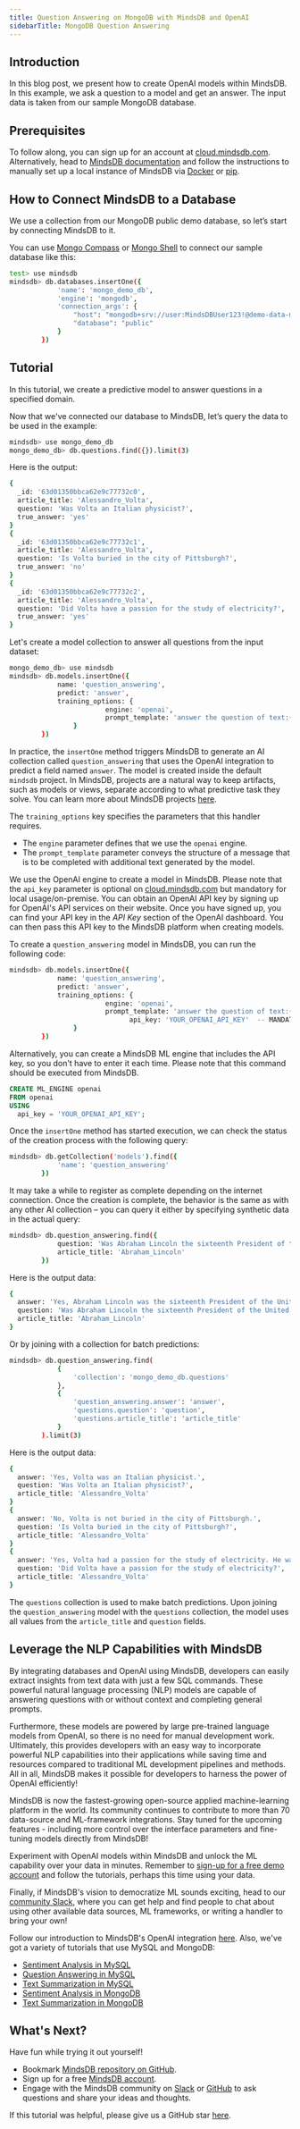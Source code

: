 ```yaml
---
title: Question Answering on MongoDB with MindsDB and OpenAI
sidebarTitle: MongoDB Question Answering
---
```


## Introduction

In this blog post, we present how to create OpenAI models within MindsDB. In this example, we ask a question to a model and get an answer. The input data is taken from our sample MongoDB database.

## Prerequisites

To follow along, you can sign up for an account at [cloud.mindsdb.com](https://cloud.mindsdb.com/register). Alternatively, head to [MindsDB documentation](https://docs.mindsdb.com/) and follow the instructions to manually set up a local instance of MindsDB via [Docker](/setup/self-hosted/docker) or [pip](/setup/self-hosted/pip/source).

## How to Connect MindsDB to a Database

We use a collection from our MongoDB public demo database, so let’s start by connecting MindsDB to it.

You can use [Mongo Compass](/connect/mongo-compass) or [Mongo Shell](/connect/mongo-shell) to connect our sample database like this:

```bash
test> use mindsdb
mindsdb> db.databases.insertOne({
            'name': 'mongo_demo_db',
            'engine': 'mongodb',
            'connection_args': {
                "host": "mongodb+srv://user:MindsDBUser123!@demo-data-mdb.trzfwvb.mongodb.net/",
                "database": "public"
            }
        })
```

## Tutorial

In this tutorial, we create a predictive model to answer questions in a specified domain.

Now that we've connected our database to MindsDB, let’s query the data to be used in the example:

```bash
mindsdb> use mongo_demo_db
mongo_demo_db> db.questions.find({}).limit(3)
```

Here is the output:

```bash
{
  _id: '63d01350bbca62e9c77732c0',
  article_title: 'Alessandro_Volta',
  question: 'Was Volta an Italian physicist?',
  true_answer: 'yes'
}
{
  _id: '63d01350bbca62e9c77732c1',
  article_title: 'Alessandro_Volta',
  question: 'Is Volta buried in the city of Pittsburgh?',
  true_answer: 'no'
}
{
  _id: '63d01350bbca62e9c77732c2',
  article_title: 'Alessandro_Volta',
  question: 'Did Volta have a passion for the study of electricity?',
  true_answer: 'yes'
}
```

Let's create a model collection to answer all questions from the input dataset:

```bash
mongo_demo_db> use mindsdb
mindsdb> db.models.insertOne({
            name: 'question_answering',
            predict: 'answer',
            training_options: {
                        engine: 'openai',
                        prompt_template: 'answer the question of text:{{question}} about text:{{article_title}}'
                }
        })
```

In practice, the `insertOne` method triggers MindsDB to generate an AI collection called `question_answering` that uses the OpenAI integration to predict a field named `answer`. The model is created inside the default `mindsdb` project. In MindsDB, projects are a natural way to keep artifacts, such as models or views, separate according to what predictive task they solve. You can learn more about MindsDB projects [here](/sql/project).

The `training_options` key specifies the parameters that this handler requires.

- The `engine` parameter defines that we use the `openai` engine.
- The `prompt_template` parameter conveys the structure of a message that is to be completed with additional text generated by the model.

<Warning title = "Using OpenAI Locally or On-Premises" icon = "triangle-exclamation" color="#fcd34dcc" >

We use the OpenAI engine to create a model in MindsDB. Please note that the `api_key` parameter is optional on [cloud.mindsdb.com](https://cloud.mindsdb.com/register) but mandatory for local usage/on-premise. You can obtain an OpenAI API key by signing up for OpenAI's API services on their website. Once you have signed up, you can find your API key in the *API Key* section of the OpenAI dashboard. You can then pass this API key to the MindsDB platform when creating models.

To create a `question_answering` model in MindsDB, you can run the following code:

```bash
mindsdb> db.models.insertOne({
            name: 'question_answering',
            predict: 'answer',
            training_options: {
                        engine: 'openai',
                        prompt_template: 'answer the question of text:{{question}} about text:{{article_title}}',
			                  api_key: 'YOUR_OPENAI_API_KEY'  -- MANDATORY FOR LOCAL MODE
                }
        })
```

Alternatively, you can create a MindsDB ML engine that includes the API key, so you don't have to enter it each time. Please note that this command should be executed from MindsDB.

```sql
CREATE ML_ENGINE openai
FROM openai
USING
  api_key = 'YOUR_OPENAI_API_KEY';
```

</Warning>

Once the `insertOne` method has started execution, we can check the status of the creation process with the following query:

```bash
mindsdb> db.getCollection('models').find({
            'name': 'question_answering'
        })
```

It may take a while to register as complete depending on the internet connection. Once the creation is complete, the behavior is the same as with any other AI collection – you can query it either by specifying synthetic data in the actual query:

```bash
mindsdb> db.question_answering.find({
            question: 'Was Abraham Lincoln the sixteenth President of the United States?',
            article_title: 'Abraham_Lincoln'
        })
```

Here is the output data:

```bash
{
  answer: 'Yes, Abraham Lincoln was the sixteenth President of the United States.',
  question: 'Was Abraham Lincoln the sixteenth President of the United States?',
  article_title: 'Abraham_Lincoln'
}
```

Or by joining with a collection for batch predictions:

```bash
mindsdb> db.question_answering.find(
            {
                'collection': 'mongo_demo_db.questions'
            },
            {
                'question_answering.answer': 'answer',
                'questions.question': 'question',
                'questions.article_title': 'article_title'
            }
        ).limit(3)
```

Here is the output data:

```bash
{
  answer: 'Yes, Volta was an Italian physicist.',
  question: 'Was Volta an Italian physicist?',
  article_title: 'Alessandro_Volta'
}
{
  answer: 'No, Volta is not buried in the city of Pittsburgh.',
  question: 'Is Volta buried in the city of Pittsburgh?',
  article_title: 'Alessandro_Volta'
}
{
  answer: 'Yes, Volta had a passion for the study of electricity. He was fascinated by the',
  question: 'Did Volta have a passion for the study of electricity?',
  article_title: 'Alessandro_Volta'
}
```

The `questions` collection is used to make batch predictions. Upon joining the `question_answering` model with the `questions` collection, the model uses all values from the `article_title` and `question` fields.

## Leverage the NLP Capabilities with MindsDB

By integrating databases and OpenAI using MindsDB, developers can easily extract insights from text data with just a few SQL commands. These powerful natural language processing (NLP) models are capable of answering questions with or without context and completing general prompts.

Furthermore, these models are powered by large pre-trained language models from OpenAI, so there is no need for manual development work. Ultimately, this provides developers with an easy way to incorporate powerful NLP capabilities into their applications while saving time and resources compared to traditional ML development pipelines and methods. All in all, MindsDB makes it possible for developers to harness the power of OpenAI efficiently!

MindsDB is now the fastest-growing open-source applied machine-learning platform in the world. Its community continues to contribute to more than 70 data-source and ML-framework integrations. Stay tuned for the upcoming features - including more control over the interface parameters and fine-tuning models directly from MindsDB!

Experiment with OpenAI models within MindsDB and unlock the ML capability over your data in minutes. Remember to [sign-up for a free demo account](https://cloud.mindsdb.com/register/) and follow the tutorials, perhaps this time using your data.

Finally, if MindsDB's vision to democratize ML sounds exciting, head to our [community Slack](https://mindsdb.com/joincommunity), where you can get help and find people to chat about using other available data sources, ML frameworks, or writing a handler to bring your own!

Follow our introduction to MindsDB's OpenAI integration [here](https://mindsdb.com/blog/extract-insights-from-text-inside-databases-using-openai-gpt3-and-mindsdb-integration). Also, we've got a variety of tutorials that use MySQL and MongoDB:

- [Sentiment Analysis in MySQL](/nlp/sentiment-analysis-inside-mysql-with-openai)
- [Question Answering in MySQL](/nlp/question-answering-inside-mysql-with-openai)
- [Text Summarization in MySQL](/nlp/text-summarization-inside-mysql-with-openai)
- [Sentiment Analysis in MongoDB](/nlp/sentiment-analysis-inside-mongodb-with-openai)
- [Text Summarization in MongoDB](/nlp/text-summarization-inside-mongodb-with-openai)

## What's Next?

Have fun while trying it out yourself!

- Bookmark [MindsDB repository on GitHub](https://github.com/mindsdb/mindsdb).
- Sign up for a free [MindsDB account](https://cloud.mindsdb.com/register).
- Engage with the MindsDB community on [Slack](https://mindsdb.com/joincommunity) or [GitHub](https://github.com/mindsdb/mindsdb/discussions) to ask questions and share your ideas and thoughts.

If this tutorial was helpful, please give us a GitHub star [here](https://github.com/mindsdb/mindsdb).
